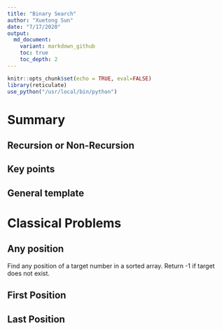 ```yaml
---
title: "Binary Search"
author: "Xuetong Sun"
date: "7/17/2020"
output:
  md_document:
    variant: markdown_github
    toc: true
    toc_depth: 2  
---
```


```r
knitr::opts_chunk$set(echo = TRUE, eval=FALSE)
library(reticulate)
use_python("/usr/local/bin/python")
```

# Summary

## Recursion or Non-Recursion

## Key points

## General template


# Classical Problems

## Any position

Find any position of a target number in a sorted array. Return -1 if target does not exist.


## First Position


## Last Position




